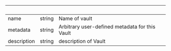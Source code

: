 | &nbsp; | &nbsp; | &nbsp; |
|---|---|---|
| name | string | Name of vault |
| metadata | string | Arbitrary user-defined metadata for this Vault |
| description | string | description of Vault |